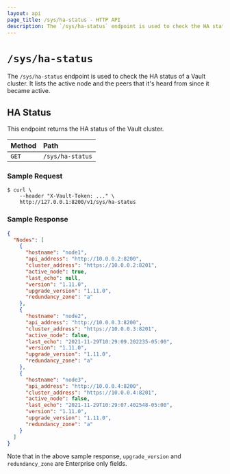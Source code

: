 ```yaml
---
layout: api
page_title: /sys/ha-status - HTTP API
description: The `/sys/ha-status` endpoint is used to check the HA status of a Vault cluster.
---
```


# `/sys/ha-status`

The `/sys/ha-status` endpoint is used to check the HA status of a Vault cluster.
It lists the active node and the peers that it's heard from since it became active.

## HA Status

This endpoint returns the HA status of the Vault cluster.

| Method | Path               |
| :----- | :----------------- |
| `GET`  | `/sys/ha-status` |

### Sample Request

```shell-session
$ curl \
    --header "X-Vault-Token: ..." \
    http://127.0.0.1:8200/v1/sys/ha-status
```

### Sample Response

```json
{
  "Nodes": [
    {
      "hostname": "node1",
      "api_address": "http://10.0.0.2:8200",
      "cluster_address": "https://10.0.0.2:8201",
      "active_node": true,
      "last_echo": null,
      "version": "1.11.0",
      "upgrade_version": "1.11.0",
      "redundancy_zone": "a"
    },
    {
      "hostname": "node2",
      "api_address": "http://10.0.0.3:8200",
      "cluster_address": "https://10.0.0.3:8201",
      "active_node": false,
      "last_echo": "2021-11-29T10:29:09.202235-05:00",
      "version": "1.11.0",
      "upgrade_version": "1.11.0",
      "redundancy_zone": "a"
    },
    {
      "hostname": "node3",
      "api_address": "http://10.0.0.4:8200",
      "cluster_address": "https://10.0.0.4:8201",
      "active_node": false,
      "last_echo": "2021-11-29T10:29:07.402548-05:00",
      "version": "1.11.0",
      "upgrade_version": "1.11.0",
      "redundancy_zone": "a"
    }
  ]
}
```
Note that in the above sample response, `upgrade_version` and `redundancy_zone` are Enterprise only fields.
